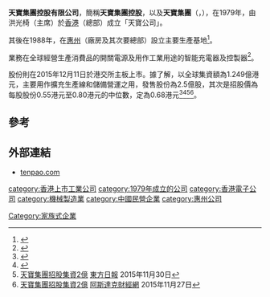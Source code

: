 '''天寶集團控股有限公司'''，簡稱'''天寶集團控股'''，以及'''天寶集團'''（'''{{lang-en|TEN PAO GROUP HOLDINGS LIMITED}}'''，{{hkex|1979}}），在1979年，由洪光椅（主席）於[[香港|香港]]（總部）成立「天寶公司」。

其後在1988年，在[[惠州|惠州]]（廠房及其次要總部）設立主要生產基地<ref>{{Cite web |url=http://www.tenpao.com/about/%26i%3D4%26comContentId%3D4.html |title=天寶集團控股有限公司歷史 |access-date=2021-09-02 |archive-date=2020-08-08 |archive-url=https://web.archive.org/web/20200808072639/http://www.tenpao.com/about/%26i%3D4%26comContentId%3D4.html |dead-url=no }}</ref>。

業務在全球經營生產消費品的開關電源及用作工業用途的智能充電器及控製器<ref>{{Cite web |url=http://www.tenpao.com/about/%26i%3D2%26comContentId%3D2.html |title=天寶集團控股有限公司簡介 |access-date=2021-09-02 |archive-date=2020-08-08 |archive-url=https://web.archive.org/web/20200808072635/http://www.tenpao.com/about/%26i%3D2%26comContentId%3D2.html |dead-url=no }}</ref>。

股份則在2015年12月11日於港交所主板上市。據了解，以全球集資額為1.249億港元，主要用作擴充生產線和儲備營運之用，發售股份為2.5億股，其次是招股價為每股股份0.55港元至0.80港元的中位數，定為0.68港元<ref>{{Cite web |url=http://www.tenpao.com/images/zgs.pdf |title=天寶集團控股有限公司招股資料 |access-date=2015-12-10 |archive-date=2016-03-04 |archive-url=https://web.archive.org/web/20160304074805/http://www.tenpao.com/images/zgs.pdf |dead-url=no }}</ref><ref>{{Cite web |url=http://www.hkexnews.hk/listedco/listconews/SEHK/2015/1130/LTN20151130014_C.pdf |title=天寶集團控股有限公司招股通告 |access-date=2015-12-10 |archive-date=2019-11-05 |archive-url=https://web.archive.org/web/20191105220637/https://www1.hkexnews.hk/listedco/listconews/sehk/2015/1130/ltn20151130014_c.pdf |dead-url=no }}</ref><ref>[http://orientaldaily.on.cc/cnt/finance/20151130/00202_008.html 天寶集團招股集資2億] {{Wayback|url=http://orientaldaily.on.cc/cnt/finance/20151130/00202_008.html |date=20191030125433 }}[[東方日報|東方日報]] 2015年11月30日</ref><ref>[http://www.aastocks.com/tc/stocks/news/aafn-news/NOW.705145/1 天寶集團招股集資2億] {{Wayback|url=http://www.aastocks.com/tc/stocks/news/aafn-news/NOW.705145/1 |date=20190813155621 }}[[阿斯達克財經網|阿斯達克財經網]] 2015年11月27日</ref>。

==參考==
{{reflist}}

==外部連結==
*[http://www.tenpao.com/ tenpao.com] {{Wayback|url=http://www.tenpao.com/ |date=20201125115517 }}

[[category:香港上市工業公司|category:香港上市工業公司]]
[[category:1979年成立的公司|category:1979年成立的公司]]
[[Category:家族式企業|Category:家族式企業]]
[[category:香港電子公司|category:香港電子公司]]
[[category:機械製造業|category:機械製造業]]
[[category:中國民營企業|category:中國民營企業]]
[[category:惠州公司|category:惠州公司]]